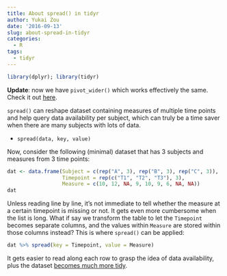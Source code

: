```yaml
---
title: About spread() in tidyr
author: Yukai Zou
date: '2016-09-13'
slug: about-spread-in-tidyr
categories:
  - R
tags:
  - tidyr
---
```


```r
library(dplyr); library(tidyr)
```
**Update**: now we have `pivot_wider()` which works effectively the same. Check it out [here](https://tidyr.tidyverse.org/reference/pivot_wider.html).

`spread()` can reshape dataset containing measures of multiple time points and help query data availability per subject, which can truly be a time saver when there are many subjects with lots of data. 

- `spread(data, key, value)`

Now, consider the following (minimal) dataset that has 3 subjects and measures from 3 time points: 

```r
dat <- data.frame(Subject = c(rep("A", 3), rep("B", 3), rep("C", 3)),
                  Timepoint = rep(c("T1", "T2", "T3"), 3),
                  Measure = c(10, 12, NA, 9, 10, 9, 6, NA, NA))
dat
```
Unless reading line by line, it's not immediate to tell whether the measure at a certain timepoint is missing or not. It gets even more cumbersome when the list is long. What if say we transform the table to let the `Timepoint` becomes separate columns, and the values within `Measure` are stored within those columns instead? This is where `spread()` can be applied:

```r
dat %>% spread(key = Timepoint, value = Measure)
```
It gets easier to read along each row to grasp the idea of data availability, plus the dataset [becomes much more tidy](https://vita.had.co.nz/papers/tidy-data.pdf).
